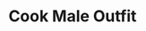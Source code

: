 ---
title: "Cook Male Outfit"
meta_title: "Cook Male Outfit craft"
description: "Craft de Cook Male Outfit"
rank: "e"
draft: false
name: "Cook Male Outfit"
recipe_img: "https://wiki.pokexgames.com/images/7/7b/CookOutfit.png"
level: 17
craft_time: 7200
result: 1
value_npc: 1
ingredients:
  - name: "Pizza"
    quantity: 3
    item_img: "https://wiki.pokexgames.com/images/b/bd/Pizzinha.png"
    value_npc: 1
  - name: "Sushi"
    quantity: 80
    item_img: "https://wiki.pokexgames.com/images/8/88/Sushiii.png"
    value_npc: 1
  - name: "Fake Fork"
    quantity: 1
    item_img: "https://wiki.pokexgames.com/images/5/5c/Fake_Fork.png"
    value_npc: 1
  - name: "Bear Paw"
    quantity: 3
    item_img: "https://wiki.pokexgames.com/images/d/d9/Bear_Paw.png"
    value_npc: 1
  - name: "Style Point"
    quantity: 1000
    item_img: "https://wiki.pokexgames.com/images/e/e0/Style_point.png"
    value_npc: 1
---